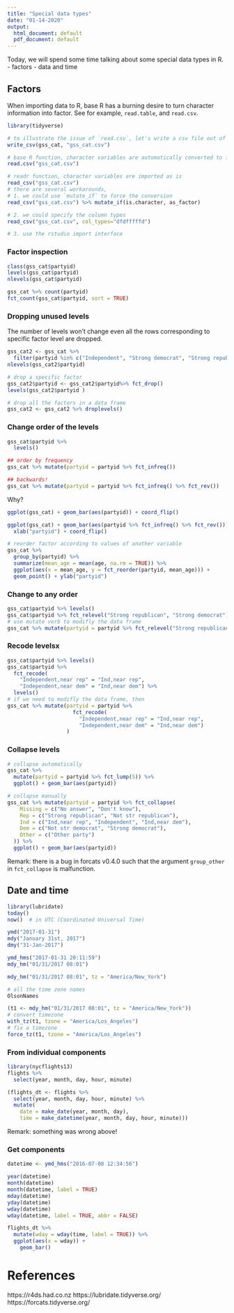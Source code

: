 ```yaml
---
title: "Special data types"
date: "01-14-2020"
output:
  html_document: default
  pdf_document: default
---
```


Today, we will spend some time talking about some special data types in R.
- factors
- data and time


## Factors


When importing data to R, base R has a burning desire to turn character
information into factor. See for example, `read.table`, and `read.csv`.

```r
library(tidyverse)
```

```r
# to illustrate the issue of `read.csv`, let's write a csv file out of the gapminder dataset
write_csv(gss_cat, "gss_cat.csv")
```

```r
# base R function, character variables are automatically converted to factors
read.csv("gss_cat.csv")
```


```r
# readr function, character variables are imported as is
read_csv("gss_cat.csv")
# there are several workarounds,
# 1. we could use `mutate_if` to force the conversion
read_csv("gss_cat.csv") %>% mutate_if(is.character, as_factor)

# 2. we could specify the column types
read_csv("gss_cat.csv", col_types="dfdfffffd")

# 3. use the rstudio import interface
```

### Factor inspection
```r
class(gss_cat$partyid)
levels(gss_cat$partyid)
nlevels(gss_cat$partyid)
```

```r
gss_cat %>% count(partyid)
fct_count(gss_cat$partyid, sort = TRUE)
```

### Dropping unused levels


The number of levels won't change even all the rows corresponding to specific factor level are dropped.
```r
gss_cat2 <- gss_cat %>%
  filter(partyid %in% c("Independent", "Strong democrat", "Strong republican"))
nlevels(gss_cat2$partyid)
```


```r
# drop a specific factor
gss_cat2$partyid <- gss_cat2$partyid%>% fct_drop()
levels(gss_cat2$partyid )
```

```r
# drop all the factors in a data frame
gss_cat2 <- gss_cat2 %>% droplevels()
```

### Change order of the levels

```r
gss_cat$partyid %>%
  levels()

## order by frequency
gss_cat %>% mutate(partyid = partyid %>% fct_infreq())

## backwards!
gss_cat %>% mutate(partyid = partyid %>% fct_infreq() %>% fct_rev())
```

Why?

```r
ggplot(gss_cat) + geom_bar(aes(partyid)) + coord_flip()
```

```r
ggplot(gss_cat) + geom_bar(aes(partyid %>% fct_infreq() %>% fct_rev())) +
  xlab("partyid") + coord_flip()
```


```r
# reorder factor according to values of another variable
gss_cat %>%
  group_by(partyid) %>%
  summarize(mean_age = mean(age, na.rm = TRUE)) %>%
  ggplot(aes(x = mean_age, y = fct_reorder(partyid, mean_age))) +
  geom_point() + ylab("partyid")
```


### Change to any order

```r
gss_cat$partyid %>% levels()
gss_cat$partyid %>% fct_relevel("Strong republican", "Strong democrat") %>% levels()
# use mutate verb to modifly the data frame
gss_cat %>% mutate(partyid = partyid %>% fct_relevel("Strong republican", "Strong democrat"))
```


### Recode levelsx

```r
gss_cat$partyid %>% levels()
gss_cat$partyid %>%
  fct_recode(
    "Independent,near rep" = "Ind,near rep",
    "Independent,near dem" = "Ind,near dem") %>%
  levels()
# if we need to modifly the data frame, then
gss_cat %>% mutate(partyid = partyid %>%
                     fct_recode(
                       "Independent,near rep" = "Ind,near rep",
                       "Independent,near dem" = "Ind,near dem")
                   )
```

### Collapse levels

```r
# collapse automatically
gss_cat %>% 
  mutate(partyid = partyid %>% fct_lump(5)) %>%
  ggplot() + geom_bar(aes(partyid))
```

```r
# collapse manually
gss_cat %>% mutate(partyid = partyid %>% fct_collapse(
    Missing = c("No answer", "Don't know"),
    Rep = c("Strong republican", "Not str republican"),
    Ind = c("Ind,near rep", "Independent", "Ind,near dem"),
    Dem = c("Not str democrat", "Strong democrat"),
    Other = c("Other party")
  )) %>%
  ggplot() + geom_bar(aes(partyid))
```
Remark: there is a bug in forcats v0.4.0 such that the argument `group_other` in `fct_collapse` is malfunction.


## Date and time

```r
library(lubridate)
today()
now()  # in UTC (Coordinated Universal Time)
```


```r
ymd("2017-01-31")
mdy("January 31st, 2017")
dmy("31-Jan-2017")
```
```r
ymd_hms("2017-01-31 20:11:59")
mdy_hm("01/31/2017 08:01")

mdy_hm("01/31/2017 08:01", tz = "America/New_York")
```

```r
# all the time zone names
OlsonNames
```

```r
(t1 <- mdy_hm("01/31/2017 08:01", tz = "America/New_York"))
# convert timezone
with_tz(t1, tzone = "America/Los_Angeles")
# fix a timezone
force_tz(t1, tzone = "America/Los_Angeles")
```

### From individual components
```r
library(nycflights13)
flights %>% 
  select(year, month, day, hour, minute)
```

```r
(flights_dt <- flights %>% 
  select(year, month, day, hour, minute) %>% 
  mutate(
    date = make_date(year, month, day),
    time = make_datetime(year, month, day, hour, minute)))
```

Remark: something was wrong above!

### Get components

```r
datetime <- ymd_hms("2016-07-08 12:34:56")

year(datetime)
month(datetime)
month(datetime, label = TRUE)
mday(datetime)
yday(datetime)
wday(datetime)
wday(datetime, label = TRUE, abbr = FALSE)
```


```r
flights_dt %>% 
  mutate(wday = wday(time, label = TRUE)) %>% 
  ggplot(aes(x = wday)) +
    geom_bar()
```



# References

https://r4ds.had.co.nz
https://lubridate.tidyverse.org/
https://forcats.tidyverse.org/

